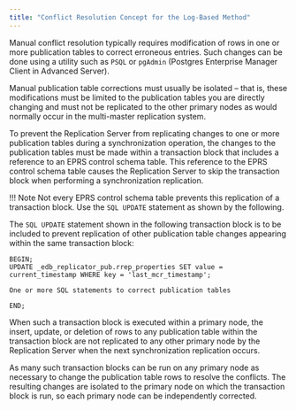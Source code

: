```yaml
---
title: "Conflict Resolution Concept for the Log-Based Method"
---
```


<div id="conflict_resolution_for_log_based" class="registered_link"></div>

Manual conflict resolution typically requires modification of rows in one or more publication tables to correct erroneous entries. Such changes can be done using a utility such as `PSQL` or `pgAdmin` (Postgres Enterprise Manager Client in Advanced Server).

Manual publication table corrections must usually be isolated – that is, these modifications must be limited to the publication tables you are directly changing and must not be replicated to the other primary nodes as would normally occur in the multi-master replication system.

To prevent the Replication Server from replicating changes to one or more publication tables during a synchronization operation, the changes to the publication tables must be made within a transaction block that includes a reference to an EPRS control schema table. This reference to the EPRS control schema table causes the Replication Server to skip the transaction block when performing a synchronization replication.

!!! Note
    Not every EPRS control schema table prevents this replication of a transaction block. Use the `SQL UPDATE` statement as shown by the following.

The `SQL UPDATE` statement shown in the following transaction block is to be included to prevent replication of other publication table changes appearing within the same transaction block:

```text
BEGIN;
UPDATE _edb_replicator_pub.rrep_properties SET value = current_timestamp WHERE key = 'last_mcr_timestamp';

One or more SQL statements to correct publication tables

END;
```

When such a transaction block is executed within a primary node, the insert, update, or deletion of rows to any publication table within the transaction block are not replicated to any other primary node by the Replication Server when the next synchronization replication occurs.

As many such transaction blocks can be run on any primary node as necessary to change the publication table rows to resolve the conflicts. The resulting changes are isolated to the primary node on which the transaction block is run, so each primary node can be independently corrected.
